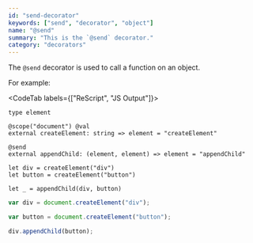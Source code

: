 ```yaml
---
id: "send-decorator"
keywords: ["send", "decorator", "object"]
name: "@send"
summary: "This is the `@send` decorator."
category: "decorators"
---
```


The `@send` decorator is used to call a function on an object.

For example:

<CodeTab labels={["ReScript", "JS Output"]}>

```res
type element

@scope("document") @val
external createElement: string => element = "createElement"

@send
external appendChild: (element, element) => element = "appendChild"

let div = createElement("div")
let button = createElement("button")

let _ = appendChild(div, button)
```

```js
var div = document.createElement("div");

var button = document.createElement("button");

div.appendChild(button);
```

</CodeTab>



